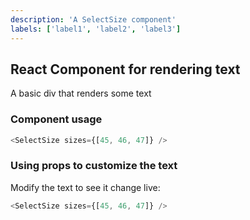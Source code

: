 ```yaml
---
description: 'A SelectSize component'
labels: ['label1', 'label2', 'label3']
---
```



## React Component for rendering text

A basic div that renders some text

### Component usage

```js
<SelectSize sizes={[45, 46, 47]} />
```

### Using props to customize the text

Modify the text to see it change live:

```js live
<SelectSize sizes={[45, 46, 47]} />
```
